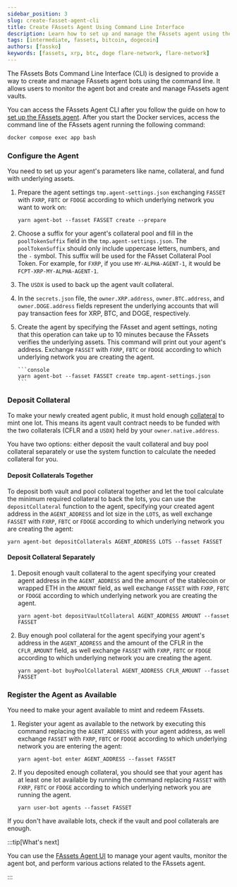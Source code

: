 ```yaml
---
sidebar_position: 3
slug: create-fasset-agent-cli
title: Create FAssets Agent Using Command Line Interface
description: Learn how to set up and manage the FAssets agent using the command line interface
tags: [intermediate, fassets, bitcoin, dogecoin]
authors: [fassko]
keywords: [fassets, xrp, btc, doge flare-network, flare-network]
---
```


The FAssets Bots Command Line Interface (CLI) is designed to provide a way to create and manage FAssets agent bots using the command line. It allows users to monitor the agent bot and create and manage FAssets agent vaults.

You can access the FAssets Agent CLI after you follow the guide on how to [set up the FAssets agent](/fassets/guides/deploy-fassets-agent).
After you start the Docker services, access the command line of the FAssets agent running the following command:

```bash
docker compose exec app bash
```

### Configure the Agent

You need to set up your agent's parameters like name, collateral, and fund with underlying assets.

1.  Prepare the agent settings `tmp.agent-settings.json` exchanging `FASSET` with `FXRP`, `FBTC` or `FDOGE` according to which underlying network you want to work on:

    ```console
    yarn agent-bot --fasset FASSET create --prepare
    ```

2.  Choose a suffix for your agent's collateral pool and fill in the `poolTokenSuffix` field in the `tmp.agent-settings.json`.
    The `poolTokenSuffix` should only include uppercase letters, numbers, and the `-` symbol.
    This suffix will be used for the FAsset Collateral Pool Token. For example, for `FXRP`, if you use `MY-ALPHA-AGENT-1`, it would be `FCPT-XRP-MY-ALPHA-AGENT-1`.

3.  The `USDX` is used to back up the agent vault collateral.

4.  In the `secrets.json` file, the `owner.XRP.address`, `owner.BTC.address`, and `owner.DOGE.address` fields represent the underlying accounts that will pay transaction fees for XRP, BTC, and DOGE, respectively.

5.  Create the agent by specifying the FAsset and agent settings, noting that this operation can take up to 10 minutes because the FAssets verifies the underlying assets.
    This command will print out your agent's address.
    Exchange `FASSET` with `FXRP`, `FBTC` or `FDOGE` according to which underlying network you are creating the agent.

        ```console
        yarn agent-bot --fasset FASSET create tmp.agent-settings.json
        ```

### Deposit Collateral

To make your newly created agent public, it must hold enough [collateral](/fassets/collateral) to mint one lot.
This means its agent vault contract needs to be funded with the two collaterals (CFLR and a `USDX`) held by your `owner.native.address`.

You have two options: either deposit the vault collateral and buy pool collateral separately or use the system function to calculate the needed collateral for you.

#### Deposit Collaterals Together

To deposit both vault and pool collateral together and let the tool calculate the minimum required collateral to back the lots, you can use the `depositCollateral` function to the agent, specifying your created agent address in the `AGENT_ADDRESS` and lot size in the `LOTS`, as well exchange `FASSET` with `FXRP`, `FBTC` or `FDOGE` according to which underlying network you are creating the agent:

```console
yarn agent-bot depositCollaterals AGENT_ADDRESS LOTS --fasset FASSET
```

#### Deposit Collateral Separately

1. Deposit enough vault collateral to the agent specifying your created agent address in the `AGENT_ADDRESS` and the amount of the stablecoin or wrapped ETH in the `AMOUNT` field, as well exchange `FASSET` with `FXRP`, `FBTC` or `FDOGE` according to which underlying network you are creating the agent.

   ```console
   yarn agent-bot depositVaultCollateral AGENT_ADDRESS AMOUNT --fasset FASSET
   ```

2. Buy enough pool collateral for the agent specifying your agent's address in the `AGENT_ADDRESS` and the amount of the CFLR in the `CFLR_AMOUNT` field, as well exchange `FASSET` with `FXRP`, `FBTC` or `FDOGE` according to which underlying network you are creating the agent.

   ```console
   yarn agent-bot buyPoolCollateral AGENT_ADDRESS CFLR_AMOUNT --fasset FASSET
   ```

### Register the Agent as Available

You need to make your agent available to mint and redeem FAssets.

1. Register your agent as available to the network by executing this command replacing the `AGENT_ADDRESS` with your agent address, as well exchange `FASSET` with `FXRP`, `FBTC` or `FDOGE` according to which underlying network you are entering the agent:

   ```console
   yarn agent-bot enter AGENT_ADDRESS --fasset FASSET
   ```

2. If you deposited enough collateral, you should see that your agent has at least one lot available by running the command replacing `FASSET` with `FXRP`, `FBTC` or `FDOGE` according to which underlying network you are running the agent.

   ```console
   yarn user-bot agents --fasset FASSET
   ```

If you don't have available lots, check if the vault and pool collaterals are enough.

:::tip[What's next]

You can use the [FAssets Agent UI](/fassets/guides/create-fasset-agent-ui) to manage your agent vaults, monitor the agent bot, and perform various actions related to the FAssets agent.

:::
